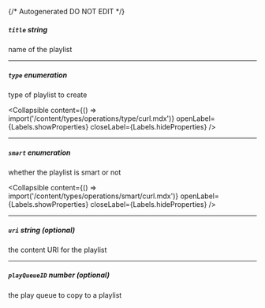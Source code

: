 {/* Autogenerated DO NOT EDIT  */}

##### `title` _string_
name of the playlist

---
##### `type` _enumeration_
type of playlist to create

<Collapsible content={() => import('/content/types/operations/type/curl.mdx')} openLabel={Labels.showProperties} closeLabel={Labels.hideProperties} />


---
##### `smart` _enumeration_
whether the playlist is smart or not

<Collapsible content={() => import('/content/types/operations/smart/curl.mdx')} openLabel={Labels.showProperties} closeLabel={Labels.hideProperties} />


---
##### `uri` _string (optional)_
the content URI for the playlist

---
##### `playQueueID` _number (optional)_
the play queue to copy to a playlist


